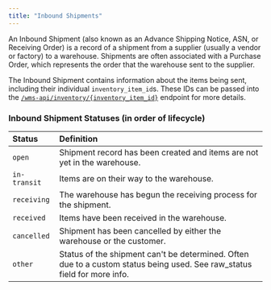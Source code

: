```yaml
---
title: "Inbound Shipments"
---
```


An Inbound Shipment (also known as an Advance Shipping Notice, ASN, or Receiving Order) is a record of a shipment from a supplier
(usually a vendor or factory) to a warehouse. Shipments are often associated with a Purchase Order, which represents the order
that the warehouse sent to the supplier.

The Inbound Shipment contains information about the items being sent, including their individual
`inventory_item_id`s. These IDs can be passed into the [`/wms-api/inventory/{inventory_item_id}`](/api-reference/wms-api/inventory/get-item) endpoint for more details.

### Inbound Shipment Statuses (in order of lifecycle)
| Status       | Definition
| :----------- | :---------------------------------------------------------------
| `open`       | Shipment record has been created and items are not yet in the warehouse.
| `in-transit` | Items are on their way to the warehouse.
| `receiving`  | The warehouse has begun the receiving process for the shipment.
| `received`   | Items have been received in the warehouse.
| `cancelled`  | Shipment has been cancelled by either the warehouse or the customer.
| `other`      | Status of the shipment can't be determined. Often due to a custom status being used. See raw_status field for more info.


